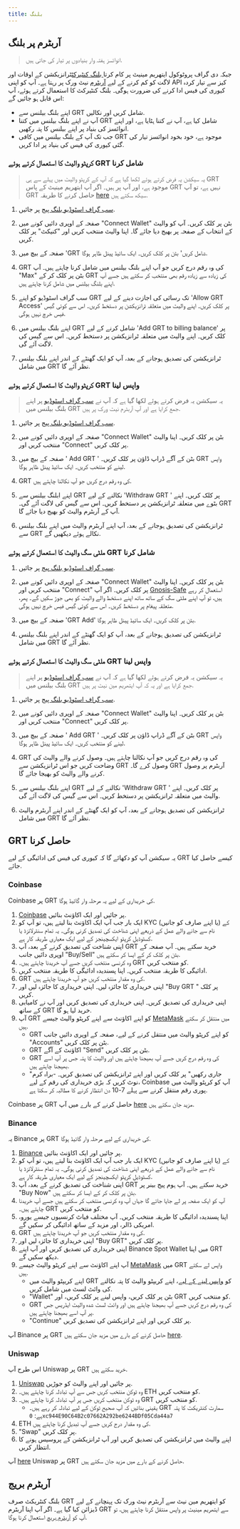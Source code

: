 ```yaml
---
title: بلنگ
---
```


## آربٹرم پر بلنگ

> انوائسز ہفتہ وار بنیادوں پر تیار کی جاتی ہیں.

جبکہ دی گراف پروٹوکول ایتھریم مینیٹ پر کام کرتا[ بلنگ کنٹیرکٹ](https://arbiscan.io/address/0x1b07d3344188908fb6deceac381f3ee63c48477a)ٹرانزیکشن کے اوقات اور لاگت کو کم کرنے کے لیے [آربٹرم](https://arbitrum.io/) نیٹ ورک پر رہتا ہے۔ آپ کو اپنی API کیز سے تیار کردہ کیوری کی فیس ادا کرنے کی ضرورت ہوگی۔ بلنگ کنٹیرکٹ کا استعمال کرتے ہوئے، آپ اس قابل ہو جائیں گے:

- اپنے بلنگ بیلنس سے GRT شامل کریں اور نکالیں.
- آپ نے اپنے بلنگ بیلنس میں کتنا GRT شامل کیا ہے، آپ نے کتنا ہٹایا ہے، اور اپنے انوائسز کی بنیاد پر اپنے بیلنس کا پتہ رکھیں.
- جب تک آپ کے بلنگ بیلنس میں کافی GRT موجود ہے، خود بخود انوائسز تیار کی گئی کیوری کی فیس کی بنیاد پر ادا کریں.

### کرپٹو والیٹ کا استعمال کرتے ہوئے GRT شامل کرنا

> یہ سیکشن یہ فرض کرتے ہوئے لکھا گیا ہے کہ آپ کے کرپٹو والیٹ میں پہلے سے ہی GRT موجود ہے، اور آپ پر ہیں۔ اگر آپ ایتھریم مینیٹ کے پاس GRT نہیں ہے، تو آپ GRT حاصل کرنے کا طریقہ [here](#getting-grt) سیکھ سکتے ہیں.

1. [سب گراف اسٹوڈیو بلنگ پیج](https://thegraph.com/studio/billing/) پر جائیں.

2. صفحہ کے اوپری دائیں کونے میں "Connect Wallet" بٹن پر کلک کریں۔ آپ کو والیٹ کے انتخاب کے صفحہ پر بھیج دیا جائے گا۔ اپنا والیٹ منتخب کریں اور "کنیکٹ" پر کلک کریں.

3. صفحہ کے بیچ میں 'GRT شامل کریں' بٹن پر کلک کریں۔ ایک سائیڈ پینل ظاہر ہوگا.

4. GRT کی وہ رقم درج کریں جو آپ اپنے بلنگ بیلنس میں شامل کرنا چاہتے ہیں۔ آپ "Max" بٹن پر کلک کر کے GRT کی زیادہ سے زیادہ رقم بھی منتخب کر سکتے ہیں جسے آپ اپنے بلنگ بیلنس میں شامل کرنا چاہتے ہیں.

5. سب گراف اسٹوڈیو کو اپنے GRT تک رسائی کی اجازت دینے کے لیے 'Allow GRT Access' پر کلک کریں۔ اپنے والیٹ میں متعلقہ ٹرانزیکشن پر دستخط کریں۔ اس سے کوئی گیس فیس خرچ نہیں ہوگی.

6. اپنے بلنگ بیلنس میں GRT شامل کرنے کے لیے 'Add GRT to billing balance' پر کلک کریں۔ اپنے والیٹ میں متعلقہ ٹرانزیکشن پر دستخط کریں۔ اس سے گیس کی لاگت آئے گی.

7. ٹرانزیکشن کی تصدیق ہوجانے کے بعد، آپ کو ایک گھنٹے کے اندر اپنے بلنگ بیلنس میں شامل GRT نظر آئے گا.

### کرپٹو والیٹ کا استعمال کرتے ہوئے GRT واپس لینا

> یہ سیکشن یہ فرض کرتے ہوئے لکھا گیا ہے کہ آپ نے [سب گراف اسٹوڈیو](https://thegraph.com/studio/billing/) پر اپنے بلنگ بیلنس میں GRT جمع کرایا ہے اور آپ آربٹرم نیٹ ورک پر ہیں.

1. [سب گراف اسٹوڈیو بلنگ پیج](https://thegraph.com/studio/billing/) پر جائیں.

2. صفحہ کے اوپری دائیں کونے میں "Connect Wallet" بٹن پر کلک کریں۔ اپنا والیٹ منتخب کریں اور "Connect" پر کلک کریں.

3. صفحہ کے بیچ میں ' Add GRT ' بٹن کے آگے ڈراپ ڈاؤن پر کلک کریں۔ GRT واپس لینے کو منتخب کریں۔ ایک سائیڈ پینل ظاہر ہوگا.

4. GRT کی وہ رقم درج کریں جو آپ نکالنا چاہتے ہیں.

5. اپنے ابلنگ بیلنس سے GRT نکالنے کے لیے 'Withdraw GRT ' پر کلک کریں۔ اپنے بٹوے میں متعلقہ ٹرانزیکشن پر دستخط کریں۔ اس سے گیس کی لاگت آئے گی۔ GRT آپ کے آربٹرم والیٹ کو بھیج دیا جائے گا.

6. ٹرانزیکشن کی تصدیق ہوجانے کے بعد، آپ اپنے آربٹرم والیٹ میں اپنے بلنگ بیلنس سے GRT نکالے ہوئے دیکھیں گے.

### ملٹی سگ والیٹ کا استعمال کرتے ہوئے GRT شامل کرنا

1. [سب گراف اسٹوڈیو بلنگ پیج](https://thegraph.com/studio/billing/) پر جائیں.

2. صفحہ کے اوپری دائیں کونے میں "Connect Wallet" بٹن پر کلک کریں۔ اپنا والیٹ منتخب کریں اور "Connect" پر کلک کریں۔ اگر آپ [Gnosis-Safe](https://gnosis-safe.io/) استعمال کر رہے ہیں، تو آپ اپنے ملٹی سگ کے ساتھ ساتھ اپنے دستخط والے والیٹ کو بھی جوڑ سکیں گے۔ پھر، متعلقہ پیغام پر دستخط کریں۔ اس سے کوئی گیس فیس خرچ نہیں ہوگی.

3. صفحہ کے بیچ میں 'GRT Add' بٹن پر کلک کریں۔ ایک سائیڈ پینل ظاہر ہوگا.

4. ٹرانزیکشن کی تصدیق ہوجانے کے بعد، آپ کو ایک گھنٹے کے اندر اپنے بلنگ بیلنس میں شامل GRT نظر آئے گا.

### ملٹی سگ والیٹ کا استعمال کرتے ہوئے GRT واپس لینا

> یہ سیکشن یہ فرض کرتے ہوئے لکھا گیا ہے کہ آپ نے [سب گراف اسٹوڈیو](https://thegraph.com/studio/billing/) پر اپنے بلنگ بیلنس میں GRT جمع کرایا ہے اور یہ کہ آپ ایتھریم مین نیٹ پر ہیں.

1. [سب گراف اسٹوڈیو بلنگ پیج](https://thegraph.com/studio/billing/) پر جائیں.

2. صفحہ کے اوپری دائیں کونے میں "Connect Wallet" بٹن پر کلک کریں۔ اپنا والیٹ منتخب کریں اور "Connect" پر کلک کریں.

3. صفحہ کے بیچ میں ' Add GRT ' بٹن کے آگے ڈراپ ڈاؤن پر کلک کریں۔ GRT واپس لینے کو منتخب کریں۔ ایک سائیڈ پینل ظاہر ہوگا.

4. GRT کی وہ رقم درج کریں جو آپ نکالنا چاہتے ہیں۔ وصول کرنے والے والیٹ کی وضاحت کریں جو اس ٹرانزیکشن سے GRT وصول کرے گا۔ GRT آربٹرم پر وصول کرنے والے والیٹ کو بھیجا جائے گا.

5. اپنے بلنگ بیلنس سے GRT نکالنے کے لیے 'Withdraw GRT ' پر کلک کریں۔ اپنے والیٹ میں متعلقہ ٹرانزیکشن پر دستخط کریں۔ اس سے گیس کی لاگت آئے گی.

6. ٹرانزیکشن کی تصدیق ہوجانے کے بعد، آپ کو ایک گھنٹے کے اندر اپنے آربٹرم والیٹ میں شامل GRT نظر آئے گا.

## GRT حاصل کرنا

یہ سیکشن آپ کو دکھائے گا کہ کیوری کی فیس کی ادائیگی کے لیے GRT کیسے حاصل کیا جائے.

### Coinbase

Coinbase پر GRT کی خریداری کے لیے یہ مرحلہ وار گائیڈ ہوگا.

1. [Coinbase](https://www.coinbase.com/) پر جائیں اور ایک اکاؤنٹ بنائیں.
2. ایک بار جب آپ ایک اکاؤنٹ بنا لیتے ہیں، تو آپ کو KYC (یا اپنے صارف کو جانیں) کے نام سے جانے والے عمل کے ذریعے اپنی شناخت کی تصدیق کرنی ہوگی۔ یہ تمام سنٹرلائزڈ یا کسٹوڈیل کرپٹو ایکسچینجز کے لیے ایک معیاری طریقہ کار ہے.
3. اپنی شناخت کی تصدیق کرنے کے بعد، آپ GRT خرید سکتے ہیں۔ آپ صفحہ کے اوپری دائیں جانب "Buy/Sell" بٹن پر کلک کر کے ایسا کر سکتے ہیں.
4. وہ کرنسی منتخب کریں جسے آپ خریدنا چاہتے ہیں۔ GRT کو منتخب کریں.
5. ادائیگی کا طریقہ منتخب کریں۔ اپنا پسندیدہ ادائیگی کا طریقہ منتخب کریں.
6. GRT کی وہ مقدار منتخب کریں جو آپ خریدنا چاہتے ہیں.
7. اپنی خریداری کا جائزہ لیں۔ اپنی خریداری کا جائزہ لیں اور "Buy GRT " پر کلک کریں.
8. اپنی خریداری کی تصدیق کریں۔ اپنی خریداری کی تصدیق کریں اور آپ نے کامیابی کے ساتھ GRT خرید لیا ہو گا.
9. آپ GRT کو اپنے اکاؤنٹ سے اپنے کرپٹو والیٹ جیسے [MetaMask](https://metamask.io/) میں منتقل کر سکتے ہیں.
   - GRT کو اپنے کرپٹو والیٹ میں منتقل کرنے کے لیے، صفحہ کے اوپری دائیں جانب "Accounts" بٹن پر کلک کریں.
   - GRT اکاؤنٹ کے آگے "Send" بٹن پر کلک کریں.
   - GRT کی وہ رقم درج کریں جسے آپ بھیجنا چاہتے ہیں اور والیٹ کا پتہ جس پر آپ اسے بھیجنا چاہتے ہیں.
   - "جاری رکھیں" پر کلک کریں اور اپنے ٹرانزیکشن کی تصدیق کریں۔ -براہ کرم نوٹ کریں کہ بڑی خریداری کی رقم کے لیے، Coinbase آپ کو کرپٹو والیٹ میں پوری رقم منتقل کرنے سے پہلے 7-10 دن انتظار کرنے کا مطالبہ کر سکتا ہے.

Coinbase پر GRT حاصل کرنے کے بارے میں آپ [here](https://help.coinbase.com/en/coinbase/trading-and-funding/buying-selling-or-converting-crypto/how-do-i-buy-digital-currency) مزید جان سکتے ہیں.

### Binance

یہ Binance پر GRT کی خریداری کے لیے مرحلہ وار گائیڈ ہوگا.

1. [Binance](https://www.binance.com/en) پر جائیں اور ایک اکاؤنٹ بنائیں.
2. ایک بار جب آپ ایک اکاؤنٹ بنا لیتے ہیں، تو آپ کو KYC (یا اپنے صارف کو جانیں) کے نام سے جانے والے عمل کے ذریعے اپنی شناخت کی تصدیق کرنی ہوگی۔ یہ تمام سنٹرلائزڈ یا کسٹوڈیل کرپٹو ایکسچینجز کے لیے ایک معیاری طریقہ کار ہے.
3. اپنی شناخت کی تصدیق کرنے کے بعد، آپ GRT خرید سکتے ہیں۔ آپ ہوم پیج بینر پر "Buy Now" بٹن پر کلک کر کے ایسا کر سکتے ہیں.
4. آپ کو ایک صفحہ پر لے جایا جائے گا جہاں آپ وہ کرنسی منتخب کر سکتے ہیں جسے آپ خریدنا چاہتے ہیں۔ GRT کو منتخب کریں.
5. اپنا پسندیدہ ادائیگی کا طریقہ منتخب کریں۔ آپ مختلف فیاٹ کرنسیوں جیسے یورو، امریکی ڈالر، اور مزید کے ساتھ ادائیگی کر سکیں گے.
6. GRT کی وہ مقدار منتخب کریں جو آپ خریدنا چاہتے ہیں.
7. اپنی خریداری کا جائزہ لیں اور "Buy GRT" پر کلک کریں.
8. اپنی خریداری کی تصدیق کریں اور آپ اپنے Binance Spot Wallet میں اپنا GRT دیکھ سکیں گے.
9. آپ اپنے اکاؤنٹ سے اپنے کرپٹو والیٹ جیسے [MetaMask](https://metamask.io/) میں GRT واپس لے سکتے ہیں.
   - اپنے کریپٹو والیٹ میں GRT کو [واپس لینے کے لیے](https://www.binance.com/en/blog/ecosystem/how-to-transfer-crypto-from-binance-to-trust-wallet-8305050796630181570)، اپنے کریپٹو والیٹ کا پتہ نکالنے کی وائٹ لسٹ میں شامل کریں.
   - "Wallet" بٹن پر کلک کریں، واپس لینے پر کلک کریں، اور GRT کو منتخب کریں.
   - GRT کی وہ رقم درج کریں جسے آپ بھیجنا چاہتے ہیں اور وائٹ لسٹ شدہ والیٹ ایڈریس جس پر آپ اسے بھیجنا چاہتے ہیں.
   - "Continue" پر کلک کریں اور اپنے ٹرانزیکشن کی تصدیق کریں.

آپ Binance پر GRT حاصل کرنے کے بارے میں مزید جان سکتے ہیں [here](https://www.binance.com/en/support/faq/how-to-buy-cryptocurrency-on-binance-homepage-400c38f5e0cd4b46a1d0805c296b5582).

### Uniswap

اس طرح آپ Uniswap پر GRT خرید سکتے ہیں.

1. [Uniswap](https://app.uniswap.org/#/swap) پر جائیں اور اپنے والیٹ کو جوڑیں.
2. وہ ٹوکن منتخب کریں جس سے آپ تبادلہ کرنا چاہتے ہیں۔ ETH کو منتخب کریں.
3. وہ ٹوکن منتخب کریں جس پر آپ تبادلہ کرنا چاہتے ہیں۔ GRT کو منتخب کریں.
   - یقینی بنائیں کہ آپ صحیح ٹوکن کے لیے تبادلہ کر رہے ہیں۔ GRT سمارٹ کنٹریکٹ کا پتہ ہے: `0xc944E90C64B2c07662A292be6244BDf05Cda44a7`
4. ETH کی وہ مقدار درج کریں جسے آپ تبدیل کرنا چاہتے ہیں.
5. "Swap" پر کلک کریں.
6. اپنے والیٹ میں ٹرانزیکشن کی تصدیق کریں اور آپ ٹرانزیکشن کے پروسیس ہونے کا انتظار کریں.

آپ [here](https://support.uniswap.org/hc/en-us/articles/8370549680909-How-to-Swap-Tokens-) Uniswap پر GRT حاصل کرنے کے بارے میں مزید جان سکتے ہیں.

## آربٹرم بریج

بلنگ کنٹریکٹ صرف GRT کو ایتھریم مین نیٹ سے آربٹرم نیٹ ورک تک پہنچانے کے لیے ڈیزائن کیا گیا ہے۔ اگر آپ اپنا آربٹرم GRT سے ایتھریم مینیٹ پر واپس منتقل کرنا چاہتے ہیں، تو آپ کو [آربٹرم بریج](https://bridge.arbitrum.io/?l2ChainId=42161) استعمال کرنا ہوگا.
